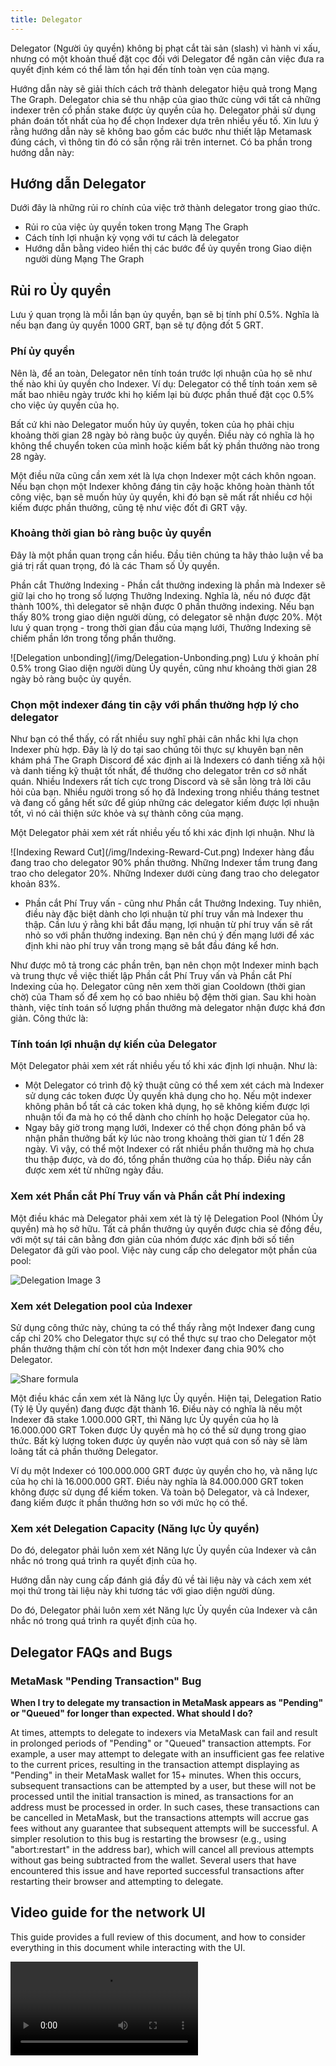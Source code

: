 ```yaml
---
title: Delegator
---
```



Delegator (Người ủy quyền) không bị phạt cắt tài sản (slash) vì hành vi xấu, nhưng có một khoản thuế đặt cọc đối với Delegator để ngăn cản việc đưa ra quyết định kém có thể làm tổn hại đến tính toàn vẹn của mạng.

Hướng dẫn này sẽ giải thích cách trở thành delegator hiệu quả trong Mạng The Graph. Delegator chia sẻ thu nhập của giao thức cùng với tất cả những indexer trên cổ phần stake được ủy quyền của họ. Delegator phải sử dụng phán đoán tốt nhất của họ để chọn Indexer dựa trên nhiều yếu tố. Xin lưu ý rằng hướng dẫn này sẽ không bao gồm các bước như thiết lập Metamask đúng cách, vì thông tin đó có sẵn rộng rãi trên internet. Có ba phần trong hướng dẫn này:

## Hướng dẫn Delegator

Dưới đây là những rủi ro chính của việc trở thành delegator trong giao thức.

- Rủi ro của việc ủy quyền token trong Mạng The Graph
- Cách tính lợi nhuận kỳ vọng với tư cách là delegator
- Hướng dẫn bằng video hiển thị các bước để ủy quyền trong Giao diện người dùng Mạng The Graph

## Rủi ro Ủy quyền

Lưu ý quan trọng là mỗi lần bạn ủy quyền, bạn sẽ bị tính phí 0.5%. Nghĩa là nếu bạn đang ủy quyền 1000 GRT, bạn sẽ tự động đốt 5 GRT.

### Phí ủy quyền

Nên là, để an toàn, Delegator nên tính toán trước lợi nhuận của họ sẽ như thế nào khi ủy quyền cho Indexer. Ví dụ: Delegator có thể tính toán xem sẽ mất bao nhiêu ngày trước khi họ kiếm lại bù được phần thuế đặt cọc 0.5% cho việc ủy quyền của họ.

Bất cứ khi nào Delegator muốn hủy ủy quyền, token của họ phải chịu khoảng thời gian 28 ngày bỏ ràng buộc ủy quyền. Điều này có nghĩa là họ không thể chuyển token của mình hoặc kiếm bất kỳ phần thưởng nào trong 28 ngày.

Một điều nữa cũng cần xem xét là lựa chọn Indexer một cách khôn ngoan. Nếu bạn chọn một Indexer không đáng tin cậy hoặc không hoàn thành tốt công việc, bạn sẽ muốn hủy ủy quyền, khi đó bạn sẽ mất rất nhiều cơ hội kiếm được phần thưởng, cũng tệ như việc đốt đi GRT vậy.

### Khoảng thời gian bỏ ràng buộc ủy quyền

Đây là một phần quan trọng cần hiểu. Đầu tiên chúng ta hãy thảo luận về ba giá trị rất quan trọng, đó là các Tham số Ủy quyền.

Phần cắt Thưởng Indexing - Phần cắt thưởng indexing là phần mà Indexer sẽ giữ lại cho họ trong số lượng Thưởng Indexing. Nghĩa là, nếu nó được đặt thành 100%, thì delegator sẽ nhận được 0 phần thưởng indexing. Nếu bạn thấy 80% trong giao diện người dùng, có delegator sẽ nhận được 20%. Một lưu ý quan trọng - trong thời gian đầu của mạng lưới, Thưởng Indexing sẽ chiếm phần lớn trong tổng phần thưởng.

<div sx={{ mx: 'auto', maxWidth: '400px' }}>
  ![Delegation unbonding](/img/Delegation-Unbonding.png) Lưu ý khoản phí 0.5% trong Giao diện người dùng Ủy quyền, cũng
  như khoảng thời gian 28 ngày bỏ ràng buộc ủy quyền.
</div>

### Chọn một indexer đáng tin cậy với phần thưởng hợp lý cho delegator

Như bạn có thể thấy, có rất nhiều suy nghĩ phải cân nhắc khi lựa chọn Indexer phù hợp. Đây là lý do tại sao chúng tôi thực sự khuyên bạn nên khám phá The Graph Discord để xác định ai là Indexers có danh tiếng xã hội và danh tiếng kỹ thuật tốt nhất, để thưởng cho delegator trên cơ sở nhất quán. Nhiều Indexers rất tích cực trong Discord và sẽ sẵn lòng trả lời câu hỏi của bạn. Nhiều người trong số họ đã Indexing trong nhiều tháng testnet và đang cố gắng hết sức để giúp những các delegator kiếm được lợi nhuận tốt, vì nó cải thiện sức khỏe và sự thành công của mạng.

Một Delegator phải xem xét rất nhiều yếu tố khi xác định lợi nhuận. Như là

<div sx={{ mx: 'auto', maxWidth: '700px' }}>
  ![Indexing Reward Cut](/img/Indexing-Reward-Cut.png) Indexer hàng đầu đang trao cho delegator 90% phần thưởng. Những
  Indexer tầm trung đang trao cho delegator 20%. Những Indexer dưới cùng đang trao cho delegator khoản 83%.
</div>

- Phần cắt Phí Truy vấn - cũng như Phần cắt Thưởng Indexing. Tuy nhiên, điều này đặc biệt dành cho lợi nhuận từ phí truy vấn mà Indexer thu thập. Cần lưu ý rằng khi bắt đầu mạng, lợi nhuận từ phí truy vấn sẽ rất nhỏ so với phần thưởng indexing. Bạn nên chú ý đến mạng lưới để xác định khi nào phí truy vấn trong mạng sẽ bắt đầu đáng kể hơn.

Như được mô tả trong các phần trên, bạn nên chọn một Indexer minh bạch và trung thực về việc thiết lập Phần cắt Phí Truy vấn và Phần cắt Phí Indexing của họ. Delegator cũng nên xem thời gian Cooldown (thời gian chờ) của Tham số để xem họ có bao nhiêu bộ đệm thời gian. Sau khi hoàn thành, việc tính toán số lượng phần thưởng mà delegator nhận được khá đơn giản. Công thức là:

### Tính toán lợi nhuận dự kiến của Delegator

Một Delegator phải xem xét rất nhiều yếu tố khi xác định lợi nhuận. Như là:

- Một Delegator có trình độ kỹ thuật cũng có thể xem xét cách mà Indexer sử dụng các token được Ủy quyền khả dụng cho họ. Nếu một indexer không phân bổ tất cả các token khả dụng, họ sẽ không kiếm được lợi nhuận tối đa mà họ có thể dành cho chính họ hoặc Delegator của họ.
- Ngay bây giờ trong mạng lưới, Indexer có thể chọn đóng phân bổ và nhận phần thưởng bất kỳ lúc nào trong khoảng thời gian từ 1 đến 28 ngày. Vì vậy, có thể một Indexer có rất nhiều phần thưởng mà họ chưa thu thập được, và do đó, tổng phần thưởng của họ thấp. Điều này cần được xem xét từ những ngày đầu.

### Xem xét Phần cắt Phí Truy vấn và Phần cắt Phí indexing

Một điều khác mà Delegator phải xem xét là tỷ lệ Delegation Pool (Nhóm Ủy quyền) mà họ sở hữu. Tất cả phần thưởng ủy quyền được chia sẻ đồng đều, với một sự tái cân bằng đơn giản của nhóm được xác định bởi số tiền Delegator đã gửi vào pool. Việc này cung cấp cho delegator một phần của pool:

![Delegation Image 3](/img/Delegation-Reward-Formula.png)

### Xem xét Delegation pool của Indexer

Sử dụng công thức này, chúng ta có thể thấy rằng một Indexer đang cung cấp chỉ 20% cho Delegator thực sự có thể thực sự trao cho Delegator một phần thưởng thậm chí còn tốt hơn một Indexer đang chia 90% cho Delegator.

![Share formula](/img/Share-Forumla.png)

Một điều khác cần xem xét là Năng lực Ủy quyền. Hiện tại, Delegation Ratio (Tỷ lệ Ủy quyền) đang được đặt thành 16. Điều này có nghĩa là nếu một Indexer đã stake 1.000.000 GRT, thì Năng lực Ủy quyền của họ là 16.000.000 GRT Token được Ủy quyền mà họ có thể sử dụng trong giao thức. Bất kỳ lượng token được ủy quyền nào vượt quá con số này sẽ làm loãng tất cả phần thưởng Delegator.

Ví dụ một Indexer có 100.000.000 GRT được ủy quyền cho họ, và năng lực của họ chỉ là 16.000.000 GRT. Điều này nghĩa là 84.000.000 GRT token không được sử dụng để kiếm token. Và toàn bộ Delegator, và cả Indexer, đang kiếm được ít phần thưởng hơn so với mức họ có thể.

### Xem xét Delegation Capacity (Năng lực Ủy quyền)

Do đó, delegator phải luôn xem xét Năng lực Ủy quyền của Indexer và cân nhắc nó trong quá trình ra quyết định của họ.

Hướng dẫn này cung cấp đánh giá đầy đủ về tài liệu này và cách xem xét mọi thứ trong tài liệu này khi tương tác với giao diện người dùng.

Do đó, Delegator phải luôn xem xét Năng lực Ủy quyền của Indexer và cân nhắc nó trong quá trình ra quyết định của họ.

## Delegator FAQs and Bugs

### MetaMask "Pending Transaction" Bug

**When I try to delegate my transaction in MetaMask appears as "Pending" or "Queued" for longer than expected. What should I do?**

At times, attempts to delegate to indexers via MetaMask can fail and result in prolonged periods of "Pending" or "Queued" transaction attempts. For example, a user may attempt to delegate with an insufficient gas fee relative to the current prices, resulting in the transaction attempt displaying as "Pending" in their MetaMask wallet for 15+ minutes. When this occurs, subsequent transactions can be attempted by a user, but these will not be processed until the initial transaction is mined, as transactions for an address must be processed in order. In such cases, these transactions can be cancelled in MetaMask, but the transactions attempts will accrue gas fees without any guarantee that subsequent attempts will be successful. A simpler resolution to this bug is restarting the browsesr (e.g., using "abort:restart" in the address bar), which will cancel all previous attempts without gas being subtracted from the wallet. Several users that have encountered this issue and have reported successful transactions after restarting their browser and attempting to delegate.

## Video guide for the network UI

This guide provides a full review of this document, and how to consider everything in this document while interacting with the UI.

<Video src="https://www.youtube.com/embed/2G7S2gdURdc" />
